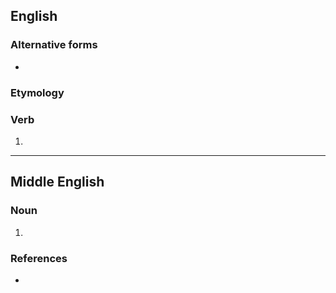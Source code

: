 ==English==

===Alternative forms===
* {{l|en|behooveth}}

===Etymology===
{{suffix|en|behove|eth}}

===Verb===
{{head|en|verb form}}

# {{en-archaic third-person singular of|behove}}

----

==Middle English==

===Noun===
{{enm-noun|behovethen}}

# {{alt form|enm|behofþe}}

===References===
* {{R:MED Online|entry= bihofþe (n.)  |id=MED4522 |accessdate=2018-04-04}}